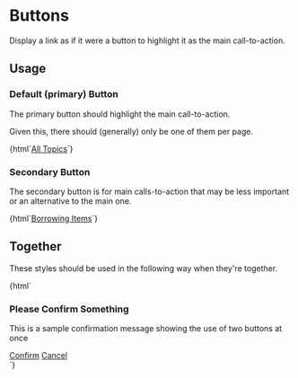 
<Meta title="No Javascript|buttons" />

# Buttons

Display a link as if it were a button to highlight it as the main call-to-action.


## Usage

### Default (primary) Button
 
The primary button should highlight the main call-to-action. 

Given this, there should (generally) only be one of them per page.

<Preview>
  <Story name="button-default">
    {html`<a class="btn" href="/all">All Topics</a>`}
  </Story>
</Preview>

### Secondary Button

The secondary button is for main calls-to-action that may be less important 
  or an alternative to the main one.

<Preview>
  <Story name="button-secondary">
    {html`<a class="btn btn-secondary" href="/borrow">Borrowing Items</a>`}
  </Story>
</Preview>

## Together

These styles should be used in the following way when they're together.

<Preview>
  <Story name="button-together">
    {html`
    <div class="secondary-menu"> 
      <h3>Please Confirm Something</h3>
      <p>This is a sample confirmation message showing the use of two buttons at once</p>
      <div class="flexw">
        <a class="btn" href="javascript:void()">Confirm</a>
        <a class="btn btn-secondary" href="javascript:void()">Cancel</a>
      </div>
    </div>
    `}
  </Story>
</Preview>